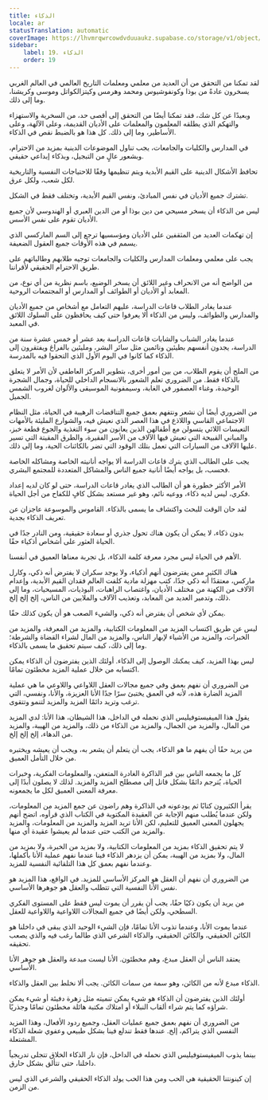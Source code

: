 ```yaml
---
title: الذكاء
locale: ar
statusTranslation: automatic
coverImage: https://lhvmrqwrcowdvduuaukz.supabase.co/storage/v1/object/public/strapi-uploads/small_cover-educacion-fundamental.webp-2d51a7828a2b1309555be27f7e2a61a0.webp
sidebar:
    label: 19. الذكاء
    order: 19
---
```

لقد تمكنا من التحقق من أن العديد من معلمي ومعلمات التاريخ العالمي في العالم الغربي يسخرون عادةً من بوذا وكونفوشيوس ومحمد وهرمس وكيتزالكواتل وموسى وكريشنا، وما إلى ذلك.

وبعيدًا عن كل شك، فقد تمكنا أيضًا من التحقق إلى أقصى حد، من السخرية والاستهزاء والتهكم الذي يطلقه المعلمون والمعلمات على الأديان القديمة، وعلى الآلهة، وعلى الأساطير، وما إلى ذلك. كل هذا هو بالضبط نقص في الذكاء.

في المدارس والكليات والجامعات، يجب تناول الموضوعات الدينية بمزيد من الاحترام، وبشعور عالٍ من التبجيل، وبذكاء إبداعي حقيقي.

تحافظ الأشكال الدينية على القيم الأبدية ويتم تنظيمها وفقًا للاحتياجات النفسية والتاريخية لكل شعب، ولكل عرق.

تشترك جميع الأديان في نفس المبادئ، ونفس القيم الأبدية، وتختلف فقط في الشكل.

ليس من الذكاء أن يسخر مسيحي من دين بوذا أو من الدين العبري أو الهندوسي لأن جميع الأديان تقوم على نفس الأسس.

إن تهكمات العديد من المثقفين على الأديان ومؤسسيها ترجع إلى السم الماركسي الذي يسمم في هذه الأوقات جميع العقول الضعيفة.

يجب على معلمي ومعلمات المدارس والكليات والجامعات توجيه طلابهم وطالباتهم على طريق الاحترام الحقيقي لأقراننا.

من الواضح أنه من الانحراف وغير اللائق أن يسخر الوضيع، باسم نظرية من أي نوع، من المعابد أو الأديان أو الطوائف أو المدارس أو المجتمعات الروحية.

عندما يغادر الطلاب قاعات الدراسة، عليهم التعامل مع أشخاص من جميع الأديان والمدارس والطوائف، وليس من الذكاء ألا يعرفوا حتى كيف يحافظون على السلوك اللائق في المعبد.

عندما يغادر الشباب والشابات قاعات الدراسة بعد عشر أو خمس عشرة سنة من الدراسة، يجدون أنفسهم بطيئين ونائمين مثل سائر البشر، ومليئين بالفراغ ويفتقرون إلى الذكاء كما كانوا في اليوم الأول الذي التحقوا فيه بالمدرسة.

من الملح أن يقوم الطلاب، من بين أمور أخرى، بتطوير المركز العاطفي لأن الأمر لا يتعلق بالذكاء فقط. من الضروري تعلم الشعور بالانسجام الداخلي للحياة، وجمال الشجرة الوحيدة، وغناء العصفور في الغابة، وسيمفونية الموسيقى والألوان لغروب الشمس الجميل.

من الضروري أيضًا أن نشعر ونتفهم بعمق جميع التناقضات الرهيبة في الحياة، مثل النظام الاجتماعي القاسي واللاذع في هذا العصر الذي نعيش فيه، والشوارع المليئة بالأمهات التعيسات اللائي يتسولن مع أطفالهن الذين يعانون من سوء التغذية والجوع قطعة خبز، والمباني القبيحة التي تعيش فيها الآلاف من الأسر الفقيرة، والطرق المقيتة التي تسير عليها الآلاف من السيارات التي تعمل بتلك الوقود التي تضر بالكائنات الحية، وما إلى ذلك.

يجب على الطالب الذي يترك قاعات الدراسة ألا يواجه أنانيته الخاصة ومشاكله الخاصة فحسب، بل يواجه أيضًا أنانية جميع الناس والمشاكل المتعددة للمجتمع البشري.

الأمر الأكثر خطورة هو أن الطالب الذي يغادر قاعات الدراسة، حتى لو كان لديه إعداد فكري، ليس لديه ذكاء، ووعيه نائم، وهو غير مستعد بشكل كافٍ للكفاح من أجل الحياة.

لقد حان الوقت للبحث واكتشاف ما يسمى بالذكاء. القاموس والموسوعة عاجزان عن تعريف الذكاء بجدية.

بدون ذكاء، لا يمكن أن يكون هناك تحول جذري أو سعادة حقيقية، ومن النادر جدًا في الحياة العثور على أشخاص أذكياء حقًا.

الأهم في الحياة ليس مجرد معرفة كلمة الذكاء، بل تجربة معناها العميق في أنفسنا.

هناك الكثير ممن يفترضون أنهم أذكياء، ولا يوجد سكران لا يفترض أنه ذكي، وكارل ماركس، معتقدًا أنه ذكي جدًا، كتب مهزلة مادية كلفت العالم فقدان القيم الأبدية، وإعدام الآلاف من الكهنة من مختلف الأديان، واغتصاب الراهبات، البوذيات، المسيحيات، وما إلى ذلك، وتدمير العديد من المعابد، وتعذيب الآلاف والملايين من الناس، إلخ إلخ إلخ.

يمكن لأي شخص أن يفترض أنه ذكي، والشيء الصعب هو أن يكون كذلك حقًا.

ليس عن طريق اكتساب المزيد من المعلومات الكتابية، والمزيد من المعرفة، والمزيد من الخبرات، والمزيد من الأشياء لإبهار الناس، والمزيد من المال لشراء القضاة والشرطة؛ وما إلى ذلك، كيف سيتم تحقيق ما يسمى بالذكاء.

ليس بهذا المزيد، كيف يمكنك الوصول إلى الذكاء. أولئك الذين يفترضون أن الذكاء يمكن اكتسابه من خلال عملية المزيد مخطئون تمامًا.

من الضروري أن نفهم بعمق وفي جميع مجالات العقل اللاواعي واللاوعي ما هي عملية المزيد الضارة هذه، لأنه في العمق يختبئ سرًا جدًا الأنا العزيزة، والأنا، ونفسي، التي ترغب وتريد دائمًا المزيد والمزيد لتنمو وتتقوى.

يقول هذا الميفيستوفيليس الذي نحمله في الداخل، هذا الشيطان، هذا الأنا: لدي المزيد من المال، والمزيد من الجمال، والمزيد من الذكاء من ذلك، والمزيد من الهيبة، والمزيد من الدهاء، إلخ إلخ إلخ.

من يريد حقًا أن يفهم ما هو الذكاء، يجب أن يتعلم أن يشعر به، ويجب أن يعيشه ويختبره من خلال التأمل العميق.

كل ما يجمعه الناس بين قبر الذاكرة الغادرة المتعفن، والمعلومات الفكرية، وخبرات الحياة، يُترجم دائمًا بشكل قاتل إلى مصطلح المزيد والمزيد. لذلك لا يصلون أبدًا إلى معرفة المعنى العميق لكل ما يجمعونه.

يقرأ الكثيرون كتابًا ثم يودعونه في الذاكرة وهم راضون عن جمع المزيد من المعلومات، ولكن عندما يُطلب منهم الإجابة عن العقيدة المكتوبة في الكتاب الذي قرأوه، اتضح أنهم يجهلون المعنى العميق للتعليم، لكن الأنا تريد المزيد والمزيد من المعلومات، والمزيد والمزيد من الكتب حتى عندما لم يعيشوا عقيدة أي منها.

لا يتم تحقيق الذكاء بمزيد من المعلومات الكتابية، ولا بمزيد من الخبرة، ولا بمزيد من المال، ولا بمزيد من الهيبة، يمكن أن يزدهر الذكاء فينا عندما نفهم عملية الأنا بأكملها، وعندما نفهم بعمق كل هذا التلقائية النفسية للمزيد.

من الضروري أن نفهم أن العقل هو المركز الأساسي للمزيد. في الواقع، هذا المزيد هو نفس الأنا النفسية التي تتطلب والعقل هو جوهرها الأساسي.

من يريد أن يكون ذكيًا حقًا، يجب أن يقرر أن يموت ليس فقط على المستوى الفكري السطحي، ولكن أيضًا في جميع المجالات اللاواعية واللاواعية للعقل.

عندما يموت الأنا، وعندما تذوب الأنا تمامًا، فإن الشيء الوحيد الذي يبقى في داخلنا هو الكائن الحقيقي، والكائن الحقيقي، والذكاء الشرعي الذي طالما رغب فيه والذي يصعب تحقيقه.

يعتقد الناس أن العقل مبدع، وهم مخطئون. الأنا ليست مبدعة والعقل هو جوهر الأنا الأساسي.

الذكاء مبدع لأنه من الكائن، وهو سمة من سمات الكائن. يجب ألا نخلط بين العقل والذكاء.

أولئك الذين يفترضون أن الذكاء هو شيء يمكن تنميته مثل زهرة دفيئة أو شيء يمكن شراؤه كما يتم شراء ألقاب النبلاء أو امتلاك مكتبة هائلة مخطئون تمامًا وجذريًا.

من الضروري أن نفهم بعمق جميع عمليات العقل، وجميع ردود الأفعال، وهذا المزيد النفسي الذي يتراكم، إلخ. عندها فقط تندلع فينا بشكل طبيعي وعفوي شعلة الذكاء المشتعلة.

بينما يذوب الميفيستوفيليس الذي نحمله في الداخل، فإن نار الذكاء الخلاق تتجلى تدريجياً داخلنا، حتى تتألق بشكل حارق.

إن كينونتنا الحقيقية هي الحب ومن هذا الحب يولد الذكاء الحقيقي والشرعي الذي ليس من الزمن.

